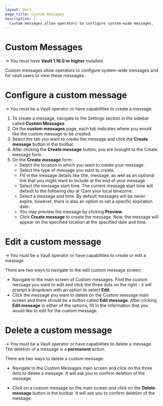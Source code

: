 ```yaml
---
layout: docs
page_title: Custom messages
description: |-
  Custom messages allow operators to configure system-wide messages.
---
```


# Custom Messages

-> You must have **Vault 1.16.0 or higher** installed.

Custom messages allow operators to configure system-wide messages and for vault users to view these messages.

# Configure a custom message

-> You must be a Vault operator or have capabilities to create a message.

1. To create a message, navigate to the Settings section in the sidebar called **Custom Messages**.
2. On the **custom messages** page, each tab indicates where you would like the custom message to be created.
3. Select the tab you want to create the message and click the **Create message** button in the toolbar.
4. After clicking the **Create message** button, you are brought to the Create message form.
5. On the **Create message** form:
   - Select the location in which you want to create your message.
   - Select the type of message you want to create.
   - Fill in the message details like title, message, as well as an optional link that you might want to include at the end of your message.
   - Select the message start time. The current message start time will default to the following day at 12am your local timezone.
   - Select a message end time. By default messages will be never expire, however, there is also an option to set a specific expiration date.
   - You may preview the message by clicking **Preview**.
   - Click **Create message** to create the message. Now, the message will appear on the specified location at the specified date and time.

# Edit a custom message

-> You must be a Vault operator or have capabilities to create or edit a message.

There are two ways to navigate to the edit custom message screen:

- Navigate to the main screen of Custom messages. Find the custom message you want to edit and click the three dots on the right - it will prompt a dropdown with an option to select **Edit**.
- Click the message you want to delete on the Custom message main screen and there should be a button called **Edit message**.
  After clicking **Edit message** in either of the options, fill in the information that you would like to edit for the custom message.

# Delete a custom message

-> You must be a Vault operator or have capabilities to delete a message. The deletion of a message is a **permanent** action.

There are two ways to delete a custom message:

- Navigate to the Custom Messages main screen and click on the three dots to delete a message. It will ask you to confirm deletion of the message.

- Click on a custom message on the main screen and click on the **Delete message** button in the toolbar. It will ask you to confirm deletion of the message.
